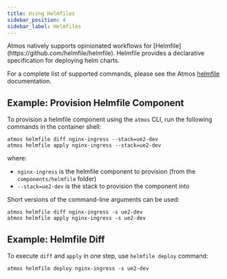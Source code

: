 ```yaml
---
title: Using Helmfiles
sidebar_position: 4
sidebar_label: Helmfiles
---
```


<Intro>
Atmos natively supports opinionated workflows for [Helmfile](https://github.com/helmfile/helmfile). Helmfile provides a declarative specification for deploying helm charts.
</Intro>

For a complete list of supported commands, please see the Atmos [helmfile](/cli/commands/helmfile/usage) documentation.

## Example: Provision Helmfile Component

To provision a helmfile component using the `atmos` CLI, run the following commands in the container shell:

```shell
atmos helmfile diff nginx-ingress --stack=ue2-dev
atmos helmfile apply nginx-ingress --stack=ue2-dev
```

where:

- `nginx-ingress` is the helmfile component to provision (from the `components/helmfile` folder)
- `--stack=ue2-dev` is the stack to provision the component into

Short versions of the command-line arguments can be used:

```shell
atmos helmfile diff nginx-ingress -s ue2-dev
atmos helmfile apply nginx-ingress -s ue2-dev
```

## Example: Helmfile Diff

To execute `diff` and `apply` in one step, use `helmfile deploy` command:

```shell
atmos helmfile deploy nginx-ingress -s ue2-dev
```

